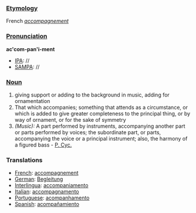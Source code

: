 ===[[Etymology]]===
French ''[[accompagnement]]''
===[[Pronunciation]]===
'''ac'com-pan'i-ment'''
*[[IPA]]: //
*[[SAMPA]]: //
===[[Noun]]===
#giving support or adding to the background in music, adding for ornamentation 
#That which accompanies; something that attends as a circumstance, or which is added to give greater completeness to the principal thing, or by way of ornament, or for the sake of symmetry
#''(Music):'' A part performed by instruments, accompanying another part or parts performed by voices; the subordinate part, or parts, accompanying the voice or a principal instrument; also, the harmony of a figured bass - [[P. Cyc.]]
===Translations===
*[[French]]: [[accompagnement]]
*[[German]]: [[Begleitung]]
*[[Interlingua]]: [[accompaniamento]]
*[[Italian]]: [[accompagnamento]]
*[[Portuguese]]: [[acompanhamento]]
*[[Spanish]]: [[acompañamiento]]